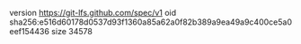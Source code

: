 version https://git-lfs.github.com/spec/v1
oid sha256:e516d60178d0537d93f1360a85a62a0f82b389a9ea49a9c400ce5a0eef154436
size 34578
